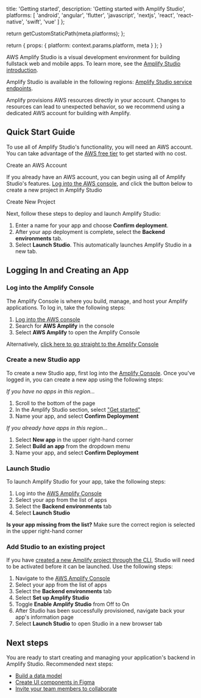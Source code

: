 
  title: 'Getting started',
  description: 'Getting started with Amplify Studio',
  platforms: [
    'android',
    'angular',
    'flutter',
    'javascript',
    'nextjs',
    'react',
    'react-native',
    'swift',
    'vue'
  ]
};

  return getCustomStaticPath(meta.platforms);
};

  return {
    props: {
      platform: context.params.platform,
      meta
    }
  };
}

AWS Amplify Studio is a visual development environment for building fullstack web and mobile apps. To learn more, see the [Amplify Studio introduction](/[platform]/tools/console).

Amplify Studio is available in the following regions: [Amplify Studio service endpoints](https://docs.aws.amazon.com/general/latest/gr/amplify.html#amplifyadmin_region).

<Callout warning>

Amplify provisions AWS resources directly in your account. Changes to resources can lead to unexpected behavior, so we recommend using a dedicated AWS account for building with Amplify.

</Callout>

## Quick Start Guide

<BlockSwitcher>

<Block name="Create an AWS account">

To use all of Amplify Studio's functionality, you will need an AWS account. You can take advantage of the [AWS free tier]("https://aws.amazon.com/free") to get started with no cost.

<ExternalLinkButton href="https://portal.aws.amazon.com/gp/aws/developer/registration/index.html?refid=78b916d7-7c94-4cab-98d9-0ce5e648dd5f">
  <span slot="text">Create an AWS Account</span>
</ExternalLinkButton>

</Block>

<Block name="Build a fullstack app">

If you already have an AWS account, you can begin using all of Amplify Studio's features. [Log into the AWS console]("https://console.aws.amazon.com/console/home"), and click the button below to create a new project in Amplify Studio

<ExternalLinkButton href="https://console.aws.amazon.com/amplify/home?#/deploy-backend">
  <span slot="text">Create New Project</span>
</ExternalLinkButton>

Next, follow these steps to deploy and launch Amplify Studio:

1. Enter a name for your app and choose **Confirm deployment**.
1. After your app deployment is complete, select the **Backend environments** tab.
1. Select **Launch Studio**. This automatically launches Amplify Studio in a new tab.

</Block>

</BlockSwitcher>

## Logging In and Creating an App

### Log into the Amplify Console

The Amplify Console is where you build, manage, and host your Amplify applications. To log in, take the following steps:

1. [Log into the AWS console]("https://console.aws.amazon.com/console/home")
1. Search for **AWS Amplify** in the console
1. Select **AWS Amplify** to open the Amplify Console

Alternatively, [click here to go straight to the Amplify Console]("https://console.aws.amazon.com/amplify/home")

### Create a new Studio app

To create a new Studio app, first log into the [Amplify Console]("https://console.aws.amazon.com/amplify/home"). Once you've logged in, you can create a new app using the following steps:

_If you have no apps in this region..._

1. Scroll to the bottom of the page
1. In the Amplify Studio section, select ["Get started"]("https://console.aws.amazon.com/amplify/home?#/deploy-backend")
1. Name your app, and select **Confirm Deployment**

_If you already have apps in this region..._

1. Select **New app** in the upper right-hand corner
1. Select **Build an app** from the dropdown menu
1. Name your app, and select **Confirm Deployment**

### Launch Studio

To launch Amplify Studio for your app, take the following steps:

1. Log into the [AWS Amplify Console](https://console.aws.amazon.com/amplify/home)
1. Select your app from the list of apps
1. Select the **Backend environments** tab
1. Select **Launch Studio**

<Callout info>

**Is your app missing from the list?** Make sure the correct region is selected in the upper right-hand corner

</Callout>

### Add Studio to an existing project

If you have [created a new Amplify project through the CLI](/[platform]/tools/cli/start/key-workflows/#initialize-new-project), Studio will need to be activated before it can be launched. Use the following steps:

1. Navigate to the [AWS Amplify Console]("https://console.aws.amazon.com/amplify/home")
1. Select your app from the list of apps
1. Select the **Backend environments** tab
1. Select **Set up Amplify Studio**
1. Toggle **Enable Amplify Studio** from Off to On
1. After Studio has been successfully provisioned, navigate back your app's information page
1. Select **Launch Studio** to open Studio in a new browser tab

## Next steps

You are ready to start creating and managing your application's backend in Amplify Studio. Recommended next steps:

- [Build a data model](/[platform]/tools/console/data/data-model/)
- [Create UI components in Figma](/[platform]/build-ui/uibuilder/)
- [Invite your team members to collaborate](access-management/)
